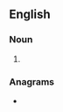 ==English==

===Noun===
{{head|en|noun form}}

# {{plural of|kestrel|lang=en}}

===Anagrams===
* {{anagrams|en|a=eeklrsst|Kestlers|Trekless|skelters}}